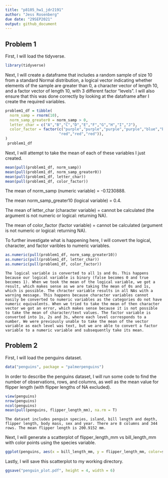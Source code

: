 ```yaml
---
title: "p8105_hw1_jdr2191"
author: "Jess Rosenberg"
due date: "29SEP2021"
output: github_document
---
```


## Problem 1

First, I will load the tidyverse.
```r
library(tidyverse)
```

Next, I will create a dataframe that includes a random sample of size 10 from a standard Normal distribution, a logical vector indicating whether elements of the sample are greater than 0, a character vector of length 10, and a factor vector of length 10, with 3 different factor “levels”. I will also ensure that this was done correctly by looking at the dataframe after I create the required variables.

```r
problem1_df = tibble(
  norm_samp = rnorm(10),
  norm_samp_greater0 = norm_samp > 0,
  letter_char = c("A","B","C","D","E","F","G","H","I","J"),
  color_factor = factor(c("purple","purple","purple","purple","blue","blue","blue",
                        "red","red","red")),
)
 problem1_df
```

Next, I will attempt to take the mean of each of these variables I just created. 
```r
mean(pull(problem1_df, norm_samp))
mean(pull(problem1_df, norm_samp_greater0))
mean(pull(problem1_df, letter_char))
mean(pull(problem1_df, color_factor))
```
The mean of norm_samp (numeric variable) = -0.1230888.

The mean norm_samp_greater10 (logical variable) = 0.4.

The mean of letter_char (character variable) = cannot be calculated (the argument is not numeric or logical: returning NA).

The mean of color_factor (factor variable) = cannot be calculated (argument is not numeric or logical: returning NA).

To further investigate what is happening here, I will convert the logical, character, and factor varibles to numeric variables. 
  
```r
as.numeric(pull(problem1_df, norm_samp_greater10))
as.numeric(pull(problem1_df, letter_char))
as.numeric(pull(problem1_df, color_factor))
```
`
The logical variable is converted to all 1s and 0s. This happens because our logical variable is binary (false becomes 0 and true becomes 1). When we took the mean of the logical variable, we got a result, which makes sense as we are taking the mean of 0s and 1s, which is possible.
The chracter variable results in all NAs with a warning message. This happens because character variables cannot easily be converted to numeric variables as the categories do not have numeric equivalents. When we tried to take the mean of then character vector we got an error, which makes sense because it is not possible to take the mean of character/text values.
The factor variable is converted into 1s, 2s and 3s, where each level corresponds to a number. We were previously unable to take the mean of the vector variable as each level was text, but we are able to convert a factor variable to a numeric variable and subsequently take its mean. 
`

## Problem 2
First, I will load the penguins dataset.
```r
data("penguins", package = "palmerpenguins")
```

In order to describe the penguins dataset, I will run some code to find the number of observations, rows, and columns, as well as the mean value for flipper length (with flipper lengths of NA excluded).
```r
view(penguins)
nrow(penguins)
ncol(penguins)
mean(pull(penguins, flipper_length_mm), na.rm = T)
```

`
The dataset includes penguin species, island, bill length and depth, flipper length, body mass, sex and year.
There are 8 columns and 344 rows.
The mean flipper length is 200.9152 mm. 
`

Next, I will generate a scatterplot of flipper_length_mm vs bill_length_mm with color points using the species variable.
```r
ggplot(penguins, aes(x = bill_length_mm, y = flipper_length_mm, color=species)) + geom_point()
```

Lastly, I will save this scatterplot to my working directory.
```r
ggsave("penguin_plot.pdf", height = 4, width = 6)
```


